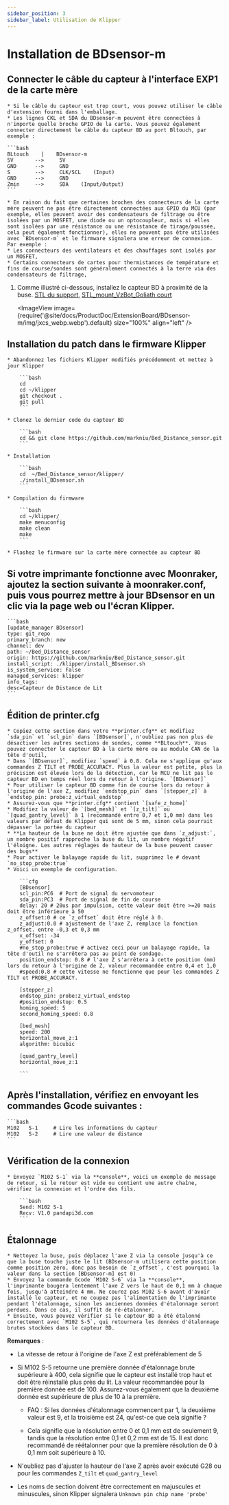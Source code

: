 ```yaml
---
sidebar_position: 3
sidebar_label: Utilisation de Klipper
---
```






# Installation de **BDsensor-m**

## Connecter le câble du capteur à l'interface EXP1 de la carte mère
    * Si le câble du capteur est trop court, vous pouvez utiliser le câble d'extension fourni dans l'emballage.
    * Les lignes CKL et SDA du BDsensor-m peuvent être connectées à n'importe quelle broche GPIO de la carte. Vous pouvez également connecter directement le câble du capteur BD au port Bltouch, par exemple :

    ```bash
    BLtouch    |    BDsensor-m
    5V       -->     5V
    GND      -->     GND
    S        -->     CLK/SCL    (Input)
    GND      -->     GND
    Zmin     -->     SDA    (Input/Output) 
    ```

    * En raison du fait que certaines broches des connecteurs de la carte mère peuvent ne pas être directement connectées aux GPIO du MCU (par exemple, elles peuvent avoir des condensateurs de filtrage ou être isolées par un MOSFET, une diode ou un optocoupleur, mais si elles sont isolées par une résistance ou une résistance de tirage/poussée, cela peut également fonctionner), elles ne peuvent pas être utilisées avec `BDsensor-m` et le firmware signalera une erreur de connexion. Par exemple :
    * Les connecteurs des ventilateurs et des chauffages sont isolés par un MOSFET,
    * Certains connecteurs de cartes pour thermistances de température et fins de course/sondes sont généralement connectés à la terre via des condensateurs de filtrage,

1. Comme illustré ci-dessous, installez le capteur BD à proximité de la buse. [STL du support](https://www.thingiverse.com/thing:6098131), [STL_mount_VzBot_Goliath court](https://discord.com/channels/829828765512106054/1163237892957671424)

    <ImageView image={require('@site/docs/ProductDoc/ExtensionBoard/BDsensor-m/img/jxcs_webp.webp').default} size="100%" align="left" />


## Installation du patch dans le firmware Klipper

    * Abandonnez les fichiers Klipper modifiés précédemment et mettez à jour Klipper

        ```bash
        cd
        cd ~/klipper
        git checkout .
        git pull
        ```

    * Clonez le dernier code du capteur BD

        ```bash
        cd && git clone https://github.com/markniu/Bed_Distance_sensor.git
        ```

    * Installation

        ```bash
        cd  ~/Bed_Distance_sensor/klipper/
        ./install_BDsensor.sh
        ```

    * Compilation du firmware

        ```bash
        cd ~/klipper/
        make menuconfig
        make clean
        make
        ```

    * Flashez le firmware sur la carte mère connectée au capteur BD

## Si votre imprimante fonctionne avec Moonraker, ajoutez la section suivante à moonraker.conf, puis vous pourrez mettre à jour BDsensor en un clic via la page web ou l'écran Klipper.

    ```bash
    [update_manager BDsensor]
    type: git_repo
    primary_branch: new
    channel: dev
    path: ~/Bed_Distance_sensor
    origin: https://github.com/markniu/Bed_Distance_sensor.git
    install_script: ./klipper/install_BDsensor.sh
    is_system_service: False
    managed_services: klipper
    info_tags:
    desc=Capteur de Distance de Lit
    ```

## Édition de printer.cfg

    * Copiez cette section dans votre **printer.cfg** et modifiez `sda_pin` et `scl_pin` dans `[BDsensor]`, n'oubliez pas non plus de désactiver les autres sections de sondes, comme **BLtouch**. Vous pouvez connecter le capteur BD à la carte mère ou au module CAN de la tête d'outil,
    * Dans `[BDsensor]`, modifiez `speed` à 0.8. Cela ne s'applique qu'aux commandes Z TILT et PROBE_ACCURACY. Plus la valeur est petite, plus la précision est élevée lors de la détection, car le MCU ne lit pas le capteur BD en temps réel lors du retour à l'origine. `[BDsensor]`
    * Pour utiliser le capteur BD comme fin de course lors du retour à l'origine de l'axe Z, modifiez `endstop_pin` dans `[stepper_z]` à `endstop_pin: probe:z_virtual_endstop`
    * Assurez-vous que **printer.cfg** contient `[safe_z_home]` 
    * Modifiez la valeur de `[bed_mesh]` et `[z_tilt]` ou `[quad_gantry_level]` à 1 (recommandé entre 0,7 et 1,0 mm) dans les valeurs par défaut de Klipper qui sont de 5 mm, sinon cela pourrait dépasser la portée du capteur
    * **La hauteur de la buse ne doit être ajustée que dans `z_adjust:`, un nombre positif rapproche la buse du lit, un nombre négatif l'éloigne. Les autres réglages de hauteur de la buse peuvent causer des bugs**
    * Pour activer le balayage rapide du lit, supprimez le # devant `no_stop_probe:true`
    * Voici un exemple de configuration.

        ```cfg
        [BDsensor] 
        scl_pin:PC6  # Port de signal du servomoteur
        sda_pin:PC3  # Port de signal de fin de course
        delay: 20 # 20us par impulsion, cette valeur doit être >=20 mais doit être inférieure à 50
        z_offset:0 # ce `z_offset` doit être réglé à 0. 
        z_adjust:0.0 # ajustement de l'axe Z, remplace la fonction z_offset. entre -0,3 et 0,3 mm
        x_offset: -34
        y_offset: 0
        #no_stop_probe:true # activez ceci pour un balayage rapide, la tête d'outil ne s'arrêtera pas au point de sondage.
        position_endstop: 0.8 # l'axe Z s'arrêtera à cette position (mm) lors du retour à l'origine de Z, valeur recommandée entre 0,4 et 1,0
        #speed:0.8 # cette vitesse ne fonctionne que pour les commandes Z TILT et PROBE_ACCURACY.

        [stepper_z]
        endstop_pin: probe:z_virtual_endstop 
        #position_endstop: 0.5
        homing_speed: 5
        second_homing_speed: 0.8

        [bed_mesh]
        speed: 200
        horizontal_move_z:1
        algorithm: bicubic

        [quad_gantry_level]
        horizontal_move_z:1

        ```

## Après l'installation, vérifiez en envoyant les commandes Gcode suivantes :

    ```bash
    M102   S-1     # Lire les informations du capteur
    M102   S-2     # Lire une valeur de distance
    ```

## Vérification de la connexion

    * Envoyez `M102 S-1` via la **console**, voici un exemple de message de retour, si le retour est vide ou contient une autre chaîne, vérifiez la connexion et l'ordre des fils.

        ```bash
        Send: M102 S-1
        Recv: V1.0 pandapi3d.com
        ```

## Étalonnage

    * Nettoyez la buse, puis déplacez l'axe Z via la console jusqu'à ce que la buse touche juste le lit (BDsensor-m utilisera cette position comme position zéro, donc pas besoin de `z_offset`, c'est pourquoi la valeur dans la section [BDsensor-m] est 0)
    * Envoyez la commande Gcode `M102 S-6` via la **console**, l'imprimante bougera lentement l'axe Z vers le haut de 0,1 mm à chaque fois, jusqu'à atteindre 4 mm. Ne courez pas M102 S-6 avant d'avoir installé le capteur, et ne coupez pas l'alimentation de l'imprimante pendant l'étalonnage, sinon les anciennes données d'étalonnage seront perdues. Dans ce cas, il suffit de ré-étalonner.
    * Ensuite, vous pouvez vérifier si le capteur BD a été étalonné correctement avec `M102 S-5`, qui retournera les données d'étalonnage brutes stockées dans le capteur BD.

**Remarques** :

* La vitesse de retour à l'origine de l'axe Z est préférablement de 5

* Si M102 S-5 retourne une première donnée d'étalonnage brute supérieure à 400, cela signifie que le capteur est installé trop haut et doit être réinstallé plus près du lit. La valeur recommandée pour la première donnée est de 100. Assurez-vous également que la deuxième donnée est supérieure de plus de 10 à la première.

  * FAQ : Si les données d'étalonnage commencent par 1, la deuxième valeur est 9, et la troisième est 24, qu'est-ce que cela signifie ?

  * Cela signifie que la résolution entre 0 et 0,1 mm est de seulement 9, tandis que la résolution entre 0,1 et 0,2 mm est de 15. Il est donc recommandé de réétalonner pour que la première résolution de 0 à 0,1 mm soit supérieure à 10.

* N'oubliez pas d'ajuster la hauteur de l'axe Z après avoir exécuté G28 ou pour les commandes `Z_tilt` et `quad_gantry_level`

* Les noms de section doivent être correctement en majuscules et minuscules, sinon Klipper signalera `Unknown pin chip name 'probe'`